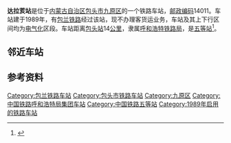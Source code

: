 {{noteTA
|1=zh-cn:始发车次; zh-hk:列車班次;
|2=zh-cn:车次; zh-hk:班次;
}}
{{Infobox China railway station 
|车站名称 = 达拉荄站
|车站名称拼音 = 
|英文名称 = 
|车站代码 = 14555<ref>{{cite book|title=中华人民共和国铁路车站代码（GB/T 10302-2010）|publisher=中国标准出版社|year=2010|isbn=155066140495|ignore-isbn-error=true|pages=6}}</ref>
|电报码 = DHC
|拼音码 = DLH
|车站地址 = [[内蒙古自治区|内蒙古自治区]][[包头市|包头市]][[九原区|九原区]]
|坐标 = 
|归属 = [[呼和浩特铁路局|呼和浩特铁路局]]
|车站等级 = [[五等站_(中铁)|五等站]]
|线路 = [[包兰铁路|包兰铁路]]
}}
'''达拉荄站'''是位于[[内蒙古自治区|内蒙古自治区]][[包头市|包头市]][[九原区|九原区]]的一个铁路车站，[[邮政编码|邮政编码]]14011。车站建于1989年，有[[包兰铁路|包兰铁路]]经过该站，现不办理客货运业务，车站及其上下行区间均为[[电气化|电气化]]区段。车站距离[[包头站|包头站]]14[[公里|公里]]，隶属[[呼和浩特铁路局|呼和浩特铁路局]]，是[[五等站_(中铁)|五等站]]<ref>{{Cite book|title=中国铁路站名词典|last=孙本祥主编|first=|publisher=北京：中国铁道出版社|year=2003.04|isbn=7-113-03941-3|location=|pages=618-622}}</ref>。

==邻近车站==
{{start rail box|[[中国铁路|中国铁路]]}}
{{s-inop|[[包头西站|包头西站]]|{{站|包头}}方向}}
{{s-line|[[包兰铁路|包兰铁路]]<br />← 5km 达拉荄站 6km →}}
{{s-inop|[[乌兰计站|乌兰计站]]|{{站|兰州}}方向}}
{{end box}}

==参考资料==
{{reflist}}

{{包兰铁路}}
{{铁路车站小作品}}
{{内蒙古小作品}}

[[Category:包兰铁路车站|Category:包兰铁路车站]]
[[Category:包头市铁路车站|Category:包头市铁路车站]]
[[Category:九原区|Category:九原区]]
[[Category:中国铁路呼和浩特局集团车站|Category:中国铁路呼和浩特局集团车站]]
[[Category:中国铁路五等站|Category:中国铁路五等站]]
[[Category:1989年启用的铁路车站|Category:1989年启用的铁路车站]]